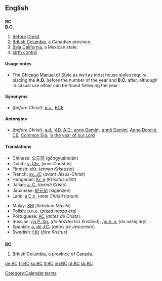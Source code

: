 ==English==

==={{initialism}}===
{{wikipedia|Before Christ}}
'''BC'''<BR>
'''B.C.'''

# [[Before]] [[Christ]]
# [[British Columbia]], a Canadian province.
# [[Baja California]], a Mexican state.
# [[birth control]]

====Usage notes====
* The [[w:Chicago Manual of Style|Chicago Manual of Style]] as well as most house styles require placing the '''A.D.''' before the number of the year and '''B.C.''' after, although in casual use either can be found following the year.

====Synonyms====
* (''before Christ''): [[b.c.]], [[BCE]]

====Antonyms====
* (''before Christ''): [[a.d.]], [[AD]], [[A.D.]], [[anno Domini]], [[annō Domini]], [[Anno Domini]], [[CE]], [[Common Era]], [[in the year of our Lord]]

====Translations====
{{trans-top|before Christ}}
*Chinese: [[公元前]] (gōngyuánqián)
*Dutch: [[v. Chr.]] (voor Christus)
*Finnish: [[eKr.]] (''ennen Kristusta'')
*French: [[av. JC]] (''avant Jésus-Christ'')
*Hungarian: [[Kr. e]] (''Krisztus elött'')
*Italian: [[a. C.]] (''avanti Cristo'')
*Japanese: [[紀元前]] (kigenzen)
*Latin: [[a.C.n.]] (''ante Christi natum'')
{{trans-mid}}
*Malay: [[SM]] (''Sebelum Masihi'')
*Polish: [[p.n.e.]] (''przed naszą erą'')
*Portuguese: [[AC]] (''antes de Cristo'')
*Russian: [[до Р. Хр.]] (''do Roždestvá Xristóva''); [[до н. э.]] (do nášej éry)
*Spanish: [[a. de J.C.]] (''antes de Jesucristo'')
*Swedish: [[f.Kr]] (''före Kristus'')
{{trans-bottom}}

[[Category:Calendar terms]]

==={{abbreviation}}===
'''BC'''
#[[British Columbia]], a province of [[Canada]].

[[de:BC]]
[[fr:BC]]
[[ko:BC]]
[[lt:BC]]
[[no:BC]]
[[pt:BC]]
[[sk:BC]]